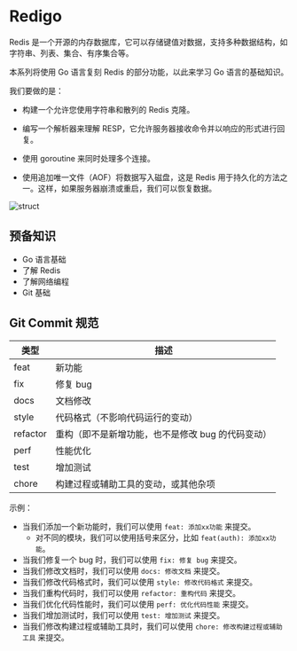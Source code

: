 # Redigo

Redis 是一个开源的内存数据库，它可以存储键值对数据，支持多种数据结构，如字符串、列表、集合、有序集合等。

本系列将使用 Go 语言复刻 Redis 的部分功能，以此来学习 Go 语言的基础知识。

我们要做的是：

- 构建一个允许您使用字符串和散列的 Redis 克隆。

- 编写一个解析器来理解 RESP，它允许服务器接收命令并以响应的形式进行回复。

- 使用 goroutine 来同时处理多个连接。

- 使用追加唯一文件（AOF）将数据写入磁盘，这是 Redis 用于持久化的方法之一。这样，如果服务器崩溃或重启，我们可以恢复数据。

![struct](/struct.svg)

## 预备知识

- Go 语言基础
- 了解 Redis
- 了解网络编程
- Git 基础

## Git Commit 规范

| 类型     | 描述                                              |
| -------- | ------------------------------------------------- |
| feat     | 新功能                                            |
| fix      | 修复 bug                                          |
| docs     | 文档修改                                          |
| style    | 代码格式（不影响代码运行的变动）                  |
| refactor | 重构（即不是新增功能，也不是修改 bug 的代码变动） |
| perf     | 性能优化                                          |
| test     | 增加测试                                          |
| chore    | 构建过程或辅助工具的变动，或其他杂项              |

示例：

- 当我们添加一个新功能时，我们可以使用 `feat: 添加xx功能` 来提交。
  - 对不同的模块，我们可以使用括号来区分，比如 `feat(auth): 添加xx功能`。
- 当我们修复一个 bug 时，我们可以使用 `fix: 修复 bug` 来提交。
- 当我们修改文档时，我们可以使用 `docs: 修改文档` 来提交。
- 当我们修改代码格式时，我们可以使用 `style: 修改代码格式` 来提交。
- 当我们重构代码时，我们可以使用 `refactor: 重构代码` 来提交。
- 当我们优化代码性能时，我们可以使用 `perf: 优化代码性能` 来提交。
- 当我们增加测试时，我们可以使用 `test: 增加测试` 来提交。
- 当我们修改构建过程或辅助工具时，我们可以使用 `chore: 修改构建过程或辅助工具` 来提交。
